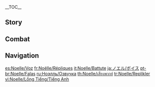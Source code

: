 {{CharacterTabs}}
{{LanguageTabs}}
__TOC__
==Story==
{{VO/Story
|character           = Noelle

|vo_01_01_title      = Hello
|vo_01_01_file       = VO_{language}{character} Hello.ogg
|vo_01_01_tx         = My name is Noelle, maid of the [[Knights of Favonius]], and it's my pleasure to be joining you on your adventure today. Should you encounter any problems at any point throughout your journey, please do not hesitate to call me and I will be delighted to provide you with my full assistance. Yes, starting right now &mdash; what do you need?

|vo_02_01_title      = Chat: A Favor
|vo_02_01_file       = VO_{language}{character} Chat - A Favor.ogg
|vo_02_01_tx         = Leave it to me! All of it, whatever it is! ...What... exactly is "it"? I didn't quite catch your request...
|vo_02_02_title      = Chat: Rest
|vo_02_02_file       = VO_{language}{character} Chat - Rest.ogg
|vo_02_02_tx         = You seem tired. Would you like some tea? I'll brew you some. Do you take sugar? One cube, or two?
|vo_02_03_title      = Chat: Being Reliable
|vo_02_03_file       = VO_{language}{character} Chat - Being Reliable.ogg
|vo_02_03_tx         = Whenever you need me, I'll be there.

<!-- Weather -->
|vo_03_01_title      = When It Rains
|vo_03_01_file       = VO_{language}{character} When It Rains.ogg
|vo_03_01_tx         = Oh dear, everyone's laundry is still on the line! May I be excused to fetch it in?
|vo_03_02_title      = When Thunder Strikes
|vo_03_02_file       = VO_{language}{character} When Thunder Strikes.ogg
|vo_03_02_tx         = Please stay indoors until the storm passes. I will deal with any urgent outdoor business.
|vo_03_03_title      = When the Sun Is Out
|vo_03_03_file       = VO_{language}{character} When the Sun Is Out.ogg
|vo_03_03_tx         = Such fair weather. Why don't we do a bit of sunny work? Oh, what sort of work is that, you ask? Haha, well, anything that makes you feel bright and sunny too.
|vo_03_04_title      = When It's Windy
|vo_03_04_file       = VO_{language}{character} When It's Windy.ogg
|vo_03_04_tx         = Can you hear the [[Anemo Archon]]'s voice on the breeze? It calms me down whenever I get flustered.
|vo_03_04_mention    = Barbatos

|vo_04_01_title      = Good Morning
|vo_04_01_file       = VO_{language}{character} Good Morning.ogg
|vo_04_01_tx         = Good morning! Breakfast is served. I will be on hand the whole time. Should you find that anything is not to your taste, please, do not hesitate to let me know.
|vo_04_02_title      = Good Afternoon
|vo_04_02_file       = VO_{language}{character} Good Afternoon.ogg
|vo_04_02_tx         = Ready for your tea break? Please wait here while I get it ready. Oh yes, I also made [[Lighter-Than-Air Pancake]]s! You simply must try one, it's my specialty.
|vo_04_03_title      = Good Evening
|vo_04_03_file       = VO_{language}{character} Good Evening.ogg
|vo_04_03_tx         = Everyone has free time in the evening, and that is when I am busiest. Where have [[Amber]]'s washed hairbands been placed? How many new eyepatches did [[Kaeya]] buy? Keeping track of all these things is a maid's responsibility.
|vo_04_03_mention    = Amber,Kaeya
|vo_04_04_title      = Good Night
|vo_04_04_friendship = 4
|vo_04_04_file       = VO_{language}{character} Good Night.ogg
|vo_04_04_tx         = Please get some rest, you must be tired from today's adventure. I should head back to the Knights of F&mdash; Sorry? you want me to watch over you until you fall asleep? I&mdash;I... I mean, of course, it's no problem. But, um... You're not just teasing me, are you?

|vo_05_01_title      = About {name}: Discipline
|vo_05_01_file       = VO_{language}{character} About {character} - Discipline.ogg
|vo_05_01_tx         = In my job I do the exact same things every day &mdash; a far cry from being a true knight, that's for sure. But ultimately this is all part of my training, and when it comes to training, actions speak louder than words.
|vo_05_02_title      = About {name}: Disagreement
|vo_05_02_file       = VO_{language}{character} About {character} - Disagreement.ogg
|vo_05_02_tx         = I'm a bit useless in an argument because I can't really explain my reasoning clearly. People find that hard to understand, so instead, I try to just get on with my work in my own way. But then they call me stubborn. All I try to do is convince people with results instead of trying to talk them round... Is that really stubborn of me?

|vo_06_01_title      = About Us: Identities
|vo_06_01_file       = VO_{language}{character} About Us - Identities.ogg
|vo_06_01_tx         = I am devoted to what I do, but make no mistake &mdash; I devote myself freely. A maid, to me, is the most liberating job there is. I'm a chef, a gardener, a warrior, a guide... I can be anything you need me to be!
|vo_06_02_title      = About Us: Reminders
|vo_06_06_friendship = 6
|vo_06_02_file       = VO_{language}{character} About Us - Reminders.ogg
|vo_06_02_tx         = Even when you're too busy to eat three square meals, never eat something if you don't know where it came from, and always maintain a balance between meat and vegetables. Oh, and no swimming right after a meal. Haha, I do hope you're not thinking, "that's too much trouble I'll just leave it to Noelle," are you? ... Oh... but of course, if you are... Well then, just leave it to me.
|vo_06_03_title      = About Us: Welcome Party
|vo_06_03_friendship = 6
|vo_06_03_quest      = For a Tomorrow Without Tears
|vo_06_03_file       = VO_{language}{character} About Us - Welcome Party.ogg
|vo_06_03_tx         = So I hear you're an Honorary Knight of Favonius? I envy you! I suppose that makes you my senior... Anyway, it's about time someone threw you a welcome party, surely? Leave it to me!

|vo_07_01_title      = About the [[Vision]]
|vo_07_01_friendship = 4
|vo_07_01_file       = VO_{language}{character} About the Vision.ogg
|vo_07_01_tx         = To be honest, I'm feeling a little dejected. Sure, this Vision proves that the Archons think I'm worthy, but why is it a Geo Vision? I mean, Geo's the furthest thing from Anemo, and for a Knight of Favonius...
|vo_07_02_title      = Something to Share
|vo_07_02_file       = VO_{language}{character} Something to Share.ogg
|vo_07_02_tx         = I actually really like the smell of wine, I'm just not of drinking age yet. There have been a few times when I could have had a little taste if I'd wanted, and no one would ever have known... but I resisted the temptation. I feel like the first time you try it is probably really magical, so I want to save it till I'm older.
|vo_07_03_title      = Interesting Things
|vo_07_03_file       = VO_{language}{character} Interesting Things.ogg
|vo_07_03_tx         = A maid is required to keep everyone's secrets. That's why my favorite flower is the rose. Here in [[Mondstadt]], the rose represents the saying "As wine bottles are corked, so too are my lips sealed." It reminds me to&mdash; What? ...Roses represent love in your hometown? I&mdash;I had no idea the rose held such a... passionate meaning.

|vo_08_01_title      = About [[Amber]]
|vo_08_01_friendship = 4
|vo_08_01_file       = VO_{language}{character} About Amber.ogg
|vo_08_01_tx         = I really look up to Amber. Not only is she an accomplished knight, but she's a kind person too. She taught me how to make a [[Baron Bunny]]. I keep it on my person for luck, and it looks quite alright, don't you think?
|vo_08_01_mention    = Amber
|vo_08_01_actualtx   = I really look up to Amber. Not only is she an accomplished knight, but she's a kind person too. She taught me how to make a Baron Bunny. I keep it on my person for luck, and it looks quite alright, I think. Oh no, please do not be alarmed! There is no risk of explosion whatsoever.
|vo_08_02_title      = About [[Klee]]
|vo_08_02_friendship = 4
|vo_08_02_file       = VO_{language}{character} About Klee.ogg
|vo_08_02_tx         = I've always been curious as to how she managed to become a fully-fledged knight at such a young age. I actually went to ask her for tips once, but I'd barely started talking to her when she grabbed me by the hand and took me outside the Knights headquarters to play with bombs. I thought it was some kind of training exercise at first, but Jean found us, and we both ended up in a solitary confinement...
|vo_08_02_mention    = Klee,Jean
|vo_08_03_title      = About [[Jean]]
|vo_08_03_friendship = 4
|vo_08_03_file       = VO_{language}{character} About Jean.ogg
|vo_08_03_tx         = Master Jean has always been my role model, both in terms of ability and dedication. She holds herself and others to the same high standards, so if there ever comes a day when I meet with her approval, it will be the ultimate acknowledgment of all my efforts so far. Until then, there's no room for complacency!
|vo_08_03_mention    = Jean
|vo_08_04_title      = About [[Varka]]
|vo_08_04_friendship = 4
|vo_08_04_file       = VO_{language}{character} About Varka.ogg
|vo_08_04_tx         = At first I wanted to join his expedition party and do my part as a maid. But the Grand Master said no &mdash; it would give him more peace of mind if I stayed behind to take care of things in Mondstadt. It made me so happy to hear how much he values me! ...Okay, so apparently he said the same thing to a lot of people. But that doesn't change the fact he prizes me too!
|vo_08_04_mention    = Varka
|vo_08_05_title      = About [[Kaeya]]
|vo_08_05_friendship = 4
|vo_08_05_file       = VO_{language}{character} About Kaeya.ogg
|vo_08_05_tx         = He's a mysterious character! He comes and goes like the wind, and is always occupied with important business. I like the fact that he delegates some of the smaller jobs to me sometimes, it's nice to feel like part of the team, you know... What do you mean, "errand runner"? I don't see it like that at all! Okay, well yes, technically I run errands for him. But still, I really appreciate it!
|vo_08_05_mention    = Kaeya
|vo_08_06_title      = About [[Bennett]]
|vo_08_06_friendship = 4
|vo_08_06_file       = VO_{language}{character} About Bennett.ogg
|vo_08_06_tx         = He's asked me to join the Adventurers' Guild more than a few times, saying that life there would suit me better than with the Knights of Favonius. While I could help him take care of his "dads" like the other adventurers... the Knights hold a special meaning for me, and I'm not ready to give up on becoming one yet. No, I simply cannot accept his offer.
|vo_08_06_mention    = Bennett
|vo_08_07_title      = About [[Fischl]]: Tea
|vo_08_07_friendship = 4
|vo_08_07_file       = VO_{language}{character} About Fischl - Tea.ogg
|vo_08_07_tx         = I think she's from another world, but I don't know the details. One thing I do know, however, is that she loves the Knights of Favonius' library. She can always be found there with her nose in a book. I bring her some refreshments whenever I go in there to clean, and she always thanks me profusely. When I say profusely, I mean she goes a bit over the top, to be honest, and... I actually don't understand half of what she's saying.
|vo_08_07_mention    = Fischl
|vo_08_08_title      = About [[Fischl]]: Background
|vo_08_08_friendship = 6
|vo_08_08_file       = VO_{language}{character} About Fischl - Background.ogg
|vo_08_08_tx         = So once when I was cleaning the library, I noticed a book on the shelf called Flowers for Princess Fischl. At the time I assumed it was just a fantasy novel... I was so surprised to find out the main character is a real person. I could hardly believe it! She must be someone incredible to have a whole book dedicated to her.
|vo_08_08_mention    = Fischl
|vo_08_09_title      = About [[Barbara]]
|vo_08_09_friendship = 4
|vo_08_09_file       = VO_{language}{character} About Barbara.ogg
|vo_08_09_tx         = We take tea breaks together sometimes. Often she'll start humming a tune, saying inspiration has come to her. I'm not the right person to give useful feedback on anything musical... But I still love spending time with [[Barbara]].
|vo_08_09_mention    = Barbara

|vo_09_01_title      = More About {name}: I
|vo_09_01_file       = VO_{language}{character} More About {character} - 01.ogg
|vo_09_01_tx         = How may I be of assistance? ...Oh, you just want to chat? Okay then! Well, if that's how I can help, then please feel free to chat as long as you'd like.
|vo_09_02_title      = More About {name}: II
|vo_09_02_friendship = 3
|vo_09_02_file       = VO_{language}{character} More About {character} - 02.ogg
|vo_09_02_tx         = Not a problem, I am here to serve in whatever capacity you require. You needn't be concerned about the way I feel. ...Huh? More tool than maid? I disagree! A tool might help you to complete a million tasks to a satisfactory standard, but it feels nothing. I, on the other hand, feel a strong sense of achievement every time I do something for you.
|vo_09_03_title      = More About {name}: III
|vo_09_03_friendship = 4
|vo_09_03_file       = VO_{language}{character} More About {character} - 03.ogg
|vo_09_03_tx         = Th&mdash;These treats are for me? Oh no, I couldn't, really. Well... Then I'll make some for you too! I'll go right now, right this instant! Half an hour... Ah, ok maybe an hour, tops. You can busy yourself with other things first, and I'll be sure to deliver them right to you, hot and fresh out of the oven!
|vo_09_04_title      = More About {name}: IV
|vo_09_04_friendship = 5
|vo_09_04_file       = VO_{language}{character} More About {character} - 04.ogg
|vo_09_04_tx         = I spend all my days handling the most trivial of matters, but so long as it helps you in your adventure, or makes your life easier in some small way, I couldn't be happier. That's because each time I get a thank-you, it makes me feel like my work at least has some meaning, no matter how insignificant it seems.
|vo_09_05_title      = More About {name}: V
|vo_09_05_friendship = 6
|vo_09_05_file       = VO_{language}{character} More About {character} - 05.ogg
|vo_09_05_tx         = Even though I mostly work for the Knights of Favonius, I'm always looking out for ways I can help more people. These days, though, I seem to be spending more and more of my time with you... It might be a bit selfish of me... What do you think?

|vo_10_01_title      = {name}'s Hobbies
|vo_10_01_file       = VO_{language}{character} Hobbies.ogg
|vo_10_01_tx         = My hobby? I really like washing all sorts of things... clothes, floorboards, windows, you name it! Whenever I see something dirty I just want to give it a good old clean! It just gives me such a sense of achievement! ...Oh, you mean the things I do in my free time? Hmm... Same answer!
|vo_10_02_title      = {name}'s Troubles
|vo_10_02_file       = VO_{language}{character} Troubles.ogg
|vo_10_02_tx         = How to get more for your [[Mora]]? Last time I went all the way to [[Liyue]], I visited every single shop to compare prices, and then carried everything back myself... I won't be doing that again though. I was on the road for so long that Jean was convinced I'd been gobbled up by Stormterror along the way!
|vo_10_02_mention    = Dvalin
|vo_10_03_title      = Favorite Food
|vo_10_03_file       = VO_{language}{character} Favorite Food.ogg
|vo_10_03_tx         = My favorite is easily a [[Satisfying Salad]]. The best of Mondstadt's natural produce on one plate &mdash; highly nutritious, and a low calorie count. No, I never get sick of eating it &mdash; it's delicious! I've been eating it for ten years now.
|vo_10_04_title      = Least Favorite Food
|vo_10_04_file       = VO_{language}{character} Least Favorite Food.ogg
|vo_10_04_tx         = I'm not a fussy eater. But I really don't like banquets... The reason being, as the maid I am expected to sample every single dish on the table to ensure its quality. Just one bite of each, of course, but it all adds up... Oh, the guilt...

<!-- Receiving a Gift -->
|vo_11_01_title      = Receiving a Gift: I
|vo_11_01_file       = VO Noelle Receiving a Gift - 01.ogg
|vo_11_01_tx         = How can you make such a simple dish taste so good? My admiration towards you just keeps growing!

|vo_11_02_title      = Receiving a Gift: II
|vo_11_02_file       = VO Noelle Receiving a Gift - 02.ogg
|vo_11_02_tx         = This tastes wonderful! Uh, would you mind teaching me how to make this? After all, it is my duty as a maid...

|vo_11_03_title      = Receiving a Gift: III
|vo_11_03_file       = VO Noelle Receiving a Gift - 03.ogg
|vo_11_03_tx         = Hmm... This is more than I normally eat in a whole day...

|vo_12_01_title      = Birthday
|vo_12_01_file       = VO_{language}{character} Birthday.ogg
|vo_12_01_tx         = Since you're always so busy adventuring, there must be so many little things you never get round to, surely? Well, you need not worry about them adding up, because today, I am all yours &mdash; your exclusive maid for the entire day! Just leave it all to me! ...Also, I'd like to take this opportunity to wish you a very happy birthday!

|vo_13_01_title      = Feelings About Ascension: Intro
|vo_13_01_ascension  = 1
|vo_13_01_file       = VO_{language}{character} Feelings About Ascension - 01.ogg
|vo_13_01_tx         = What is this... new power!? Thank you! Now I can be of assistance to even more people.
|vo_13_02_title      = Feelings About Ascension: Building Up
|vo_13_02_ascension  = 2
|vo_13_02_file       = VO_{language}{character} Feelings About Ascension - 02.ogg
|vo_13_02_tx         = I cannot rest on my laurels. After all, I'm not even formally a knight yet. Until that day, I must work even harder.
|vo_13_03_title      = Feelings About Ascension: Climax
|vo_13_03_ascension  = 4
|vo_13_03_file       = VO_{language}{character} Feelings About Ascension - 03.ogg
|vo_13_03_tx         = Thank you for the opportunity to accompany you on your adventures, it's taught me a lot and I believe I have improved a lot. As a maid, I should be the one serving you, but it seems you have done more for me than I could ever imagine...
|vo_13_04_title      = Feelings About Ascension: Conclusion
|vo_13_04_ascension  = 6
|vo_13_04_file       = VO_{language}{character} Feelings About Ascension - 04.ogg
|vo_13_04_tx         = Everyone in Mondstadt is saying that I'm much more reliable now. Some even say that I'm to be made a true knight soon, but I don't think... What!? You think so too!? Oooohh, thank you! Coming from you, that is the best compliment I could ever hope for!
|vo_04_02_actualtx   = Ready for your tea break? Please wait here while I get it ready. Oh yes, I also made [[Tea Break Pancake]]s! You simply must try one, it's my specialty.}}

==Combat==
{{Combat VO
|character           = Noelle

|skill_1_tx          = Steady as stone.
|skill_2_tx          = I must leave no stone unturned.
|skill_3_tx          = Leave it all to me.

|burst_1_tx          = Time to clean up.
|burst_2_tx          = As a good knight should.
|burst_3_tx          = As a dutiful maid would.

|sprint-s_1_tx       = I'll catch up.
|sprint-s_2_tx       = Someone needs assistance.
|sprint-s_3_file     = Sprint Start 03,Sprint Start 04,Sprint Start 05

|glider_1_file       = Deploying Wind Glider 01,Deploying Wind Glider 02,Deploying Wind Glider 03

|chest_1_tx          =   All in a day's work.
|chest_2_tx          =   Oh, wonderful...
|chest_3_tx          =   A little dusty... Best give it a spring-cleaning!

|low-hp_1_tx         = I can patch myself up.
|low-hp_2_tx         = Ugh, that's going back in the wash...
|low-hp_3_tx         = If at first you don't succeed...

|ally-low-hp_1_tx    = Apply continuous pressure to the wound.
|ally-low-hp_2_tx    = Let me get this. You need medical attention!

|fallen_1_tx         = I am a disgrace... to the knights...
|fallen_2_tx         = But they still need me...
|fallen_3_tx         = It was my honor to serve you...

|hit-l_1_file        = Light Hit Taken 01,Light Hit Taken 02,Light Hit Taken 03,Light Hit Taken 04,Light Hit Taken 05,Light Hit Taken 06

|hit-h_1_file        = Heavy Hit Taken 02
|hit-h_1_tx          = Ugh... I missed a spot...
|hit-h_2_file        = Heavy Hit Taken 01,Heavy Hit Taken 03,Heavy Hit Taken 04,Heavy Hit Taken 05,Heavy Hit Taken 06

|join_1_tx           = Ohhh, how exciting! Ahem.
|join_2_tx           = I will protect you.
|join_3_tx           = As you wish.

|atk-l_1_file        = Light Attack 01,Light Attack 02,Light Attack 03,Light Attack 04,Light Attack 05,Light Attack 06,Light Attack 07

|atk-m_1_file        = Mid Attack 01,Mid Attack 02,Mid Attack 03,Mid Attack 04,Mid Attack 05

|atk-h_1_file        = Heavy Attack 01,Heavy Attack 02,Heavy Attack 03

|climb_1_file        = Climbing 01,Climbing 02,Climbing 03

|climb-b_1_file      = Climbing Breath 01,Climbing Breath 02,Climbing Breath 03,Climbing Breath 04

|jump_1_file         = Jumping 01,Jumping 02,Jumping 03,Jumping 04,Jumping 05
}}

==Navigation==
{{Character Navbox|link type=vo}}

[[es:Noelle/Voz]]
[[fr:Noëlle/Répliques]]
[[it:Noelle/Battute]]
[[ja:ノエル/ボイス]]
[[pt-br:Noelle/Falas]]
[[ru:Ноэлль/Озвучка]]
[[th:Noelle/เสียงพากย์]]
[[tr:Noelle/Replikler]]
[[vi:Noelle/Lồng Tiếng/Tiếng Anh]]